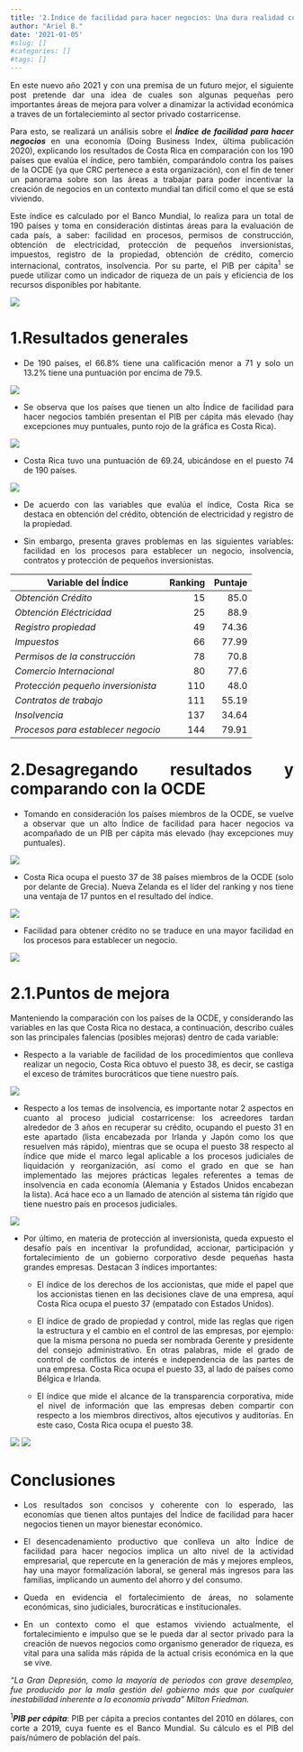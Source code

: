 ```yaml
---
title: '2.Índice de facilidad para hacer negocios: Una dura realidad costarricense'
author: "Ariel B."
date: '2021-01-05'
#slug: []
#categories: []
#tags: []
---
```

<div style="text-align: justify">
En este nuevo año 2021 y con una premisa de un futuro mejor, el siguiente post pretende dar una idea de cuales son algunas pequeñas pero importantes áreas de mejora para volver a dinamizar la actividad económica a traves de un fortalecieminto al sector privado costarricense.

Para esto, se realizará un análisis sobre el ***Índice de facilidad para hacer negocios*** en una economía (Doing Business Index, última publicación 2020), explicando los resultados de Costa Rica en comparación con los 190 países que evalúa el índice, pero también, comparándolo contra los países de la OCDE (ya que CRC pertenece a esta organización), con el fin de tener un panorama sobre son las áreas a trabajar para poder incentivar la creación de negocios en un contexto mundial tan difícil como el que se está viviendo.

Este índice es calculado por el Banco Mundial, lo realiza para un total de 190 países y toma en consideración distintas áreas para la evaluación de cada país, a saber: facilidad en procesos, permisos de construcción, obtención de electricidad, protección de pequeños inversionistas, impuestos, registro de la propiedad, obtención de crédito, comercio internacional, contratos, insolvencia. Por su parte, el PIB per cápita^1^ se puede utilizar como un indicador de riqueza de un país y eficiencia de los recursos disponibles por habitante.

![](TOP_20.png)

# **1.Resultados generales**

- De 190 países, el 66.8% tiene una calificación menor a 71 y solo un 13.2% tiene una puntuación por encima de 79.5.

![](HISTOGRAMA_IDB.png)

- Se observa que los países que tienen un alto Índice de facilidad para hacer negocios también presentan el PIB per cápita más elevado (hay excepciones muy puntuales, punto rojo de la gráfica es Costa Rica).

![](DB_PIB_TOTAL.png)

- Costa Rica tuvo una puntuación de 69.24, ubicándose en el puesto 74 de 190 países. 

![](VECINOS_CRC.png)

- De acuerdo con las variables que evalúa el índice, Costa Rica se  destaca en obtención del crédito, obtención de electricidad y registro de la propiedad.

- Sin embargo, presenta graves problemas en las siguientes variables: facilidad en los procesos para establecer un negocio, insolvencia, contratos y protección de pequeños inversionistas.

**Variable del Índice** | **Ranking** | **Puntaje** |
----|----:|----:|
  *Obtención Crédito*|15|85.0
  *Obtención Eléctricidad*|25|88.9
  *Registro propiedad*|49|74.36
  *Impuestos*|66|77.99
  *Permisos de la construcción*|78|70.8
  *Comercio Internacional*|80|77.6
  *Protección pequeño inversionista*|110|48.0
  *Contratos de trabajo*|111|55.19
  *Insolvencia*|137|34.64
  *Procesos para establecer negocio *|144|79.91

# **2.Desagregando resultados y comparando con la OCDE**

- Tomando en consideración los países miembros de la OCDE, se vuelve a observar que un alto Índice de facilidad para hacer negocios va acompañado de un PIB per cápita más elevado (hay excepciones muy puntuales).

![](CRC_OCDE_PIB.png)

- Costa Rica ocupa el puesto 37 de 38 países miembros de la OCDE (solo por delante de Grecia). Nueva Zelanda es el líder del ranking y nos tiene una ventaja de 17 puntos en el resultado del índice.

![](RANKING_OCDE.png)

- Facilidad para obtener crédito no se traduce en una mayor facilidad en los procesos para establecer un negocio. 

![](RANKING_OCDE_VARIABLE.png)

# **2.1.Puntos de mejora**

Manteniendo la comparación con los países de la OCDE, y considerando las variables en las que Costa Rica no destaca, a continuación, describo cuáles son las principales falencias (posibles mejoras) dentro de cada variable:

- Respecto a la variable de facilidad de los procedimientos que conlleva realizar un negocio, Costa Rica obtuvo el puesto 38, es decir, se castiga el exceso de trámites burocráticos que tiene nuestro país.

![](PROCEDIMENTOS_OCDE.png)

- Respecto a los temas de insolvencia, es importante notar 2 aspectos en cuanto al proceso judicial costarricense: los acreedores tardan alrededor de 3 años en recuperar su crédito, ocupando el puesto 31 en este apartado (lista encabezada por Irlanda y Japón como los que resuelven más rápido), mientras que se ocupa el puesto 38 respecto al índice que mide el marco legal aplicable a los procesos judiciales de liquidación y reorganización, así como el grado en que se han implementado las mejores prácticas legales referentes a temas de insolvencia en cada economía (Alemania y Estados Unidos encabezan la lista). Acá hace eco a un llamado de atención al sistema tán rígido que tiene nuestro país en procesos judiciales.

![](LEGAL_OCDE.png)

- Por último, en materia de protección al inversionista, queda expuesto el desafío país en incentivar la profundidad, accionar, participación y fortalecimiento de un gobierno corporativo desde pequeñas hasta grandes empresas. Destacan 3 índices importantes:

   - El índice de los derechos de los accionistas, que mide el papel que los accionistas tienen en las decisiones clave de una empresa, aquí Costa Rica ocupa el puesto 37 (empatado con Estados Unidos).

   - El índice de grado de propiedad y control, mide las reglas que rigen la estructura y el cambio en el control de las empresas, por ejemplo: que la misma persona no pueda ser nombrada Gerente y presidente del consejo administrativo. En otras palabras, mide el grado de control de conflictos de interés e independencia de las partes de una empresa. Costa Rica ocupa el puesto 33, al lado de países como Bélgica e Irlanda.  

   - El índice que mide el alcance de la transparencia corporativa, mide el nivel de información que las empresas deben compartir con respecto a los miembros directivos, altos ejecutivos y auditorías. En este caso, Costa Rica ocupa el puesto 38.

![](INVERSIONISTA_OCDE_1.png)
![](INVERSIONISTA_OCDE_2.png)

# **Conclusiones**

- Los resultados son concisos y coherente con lo esperado, las economías que tienen altos puntajes del Índice de facilidad para hacer negocios tienen un mayor bienestar económico. 

- El desencadenamiento productivo que conlleva un alto Índice de facilidad para hacer negocios implica un alto nivel de la actividad empresarial, que repercute en la generación de más y mejores empleos, hay una mayor formalización laboral, se general más ingresos para las familias, implicando un aumento del ahorro y del consumo.

- Queda en evidencia el fortalecimiento de áreas, no solamente económicas, sino judiciales, burocráticas e institucionales.

- En un contexto como el que estamos viviendo actualmente, el fortalecimiento e impulso que se le pueda dar al sector privado para la creación de nuevos negocios como organismo generador de riqueza, es vital para una salida más rápida de la actual crisis económica en la que se vive.

*“La Gran Depresión, como la mayoría de periodos con grave desempleo, fue* *producido por la mala gestión del gobierno más que por cualquier* *inestabilidad inherente a la economía privada”* 
*Milton Friedman.*

^1^***PIB per cápita***: PIB per cápita a precios contantes del 2010 en dólares, con corte a 2019, cuya fuente es el Banco Mundial. Su cálculo es el PIB del país/número de población del país.

<div/>